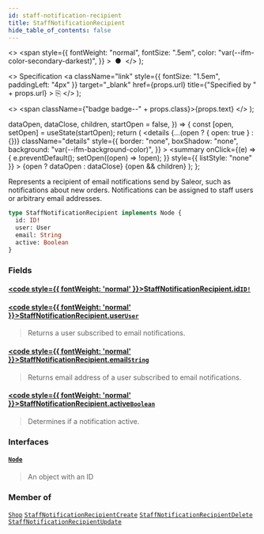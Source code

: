 ```yaml
---
id: staff-notification-recipient
title: StaffNotificationRecipient
hide_table_of_contents: false
---
```


  <>
    <span
      style={{
        fontWeight: "normal",
        fontSize: ".5em",
        color: "var(--ifm-color-secondary-darkest)",
      }}
    >
      &nbsp;●&nbsp;
    </span>
  </>
);

  <>
    Specification
    <a
      className="link"
      style={{ fontSize: "1.5em", paddingLeft: "4px" }}
      target="\_blank"
      href={props.url}
      title={"Specified by " + props.url}
    >
      ⎘
    </a>
  </>
);

  <>
    <span className={"badge badge--" + props.class}>{props.text}</span>
  </>
);


  dataOpen,
  dataClose,
  children,
  startOpen = false,
}) => {
  const [open, setOpen] = useState(startOpen);
  return (
    <details
      {...(open ? { open: true } : {})}
      className="details"
      style={{
        border: "none",
        boxShadow: "none",
        background: "var(--ifm-background-color)",
      }}
    >
      <summary
        onClick={(e) => {
          e.preventDefault();
          setOpen((open) => !open);
        }}
        style={{ listStyle: "none" }}
      >
        {open ? dataOpen : dataClose}
      </summary>
      {open && children}
    </details>
  );
};

Represents a recipient of email notifications send by Saleor, such as notifications about new orders. Notifications can be assigned to staff users or arbitrary email addresses.

```graphql
type StaffNotificationRecipient implements Node {
  id: ID!
  user: User
  email: String
  active: Boolean
}
```

### Fields

#### [<code style={{ fontWeight: 'normal' }}>StaffNotificationRecipient.<b>id</b></code>](#)<Bullet />[`ID!`](../../../api-reference/miscellaneous/scalars/id) <Badge class="secondary" text="non-null"/> <Badge class="secondary" text="scalar"/>

>

#### [<code style={{ fontWeight: 'normal' }}>StaffNotificationRecipient.<b>user</b></code>](#)<Bullet />[`User`](../../../api-reference/users/objects/user) <Badge class="secondary" text="object"/>

> Returns a user subscribed to email notifications.

#### [<code style={{ fontWeight: 'normal' }}>StaffNotificationRecipient.<b>email</b></code>](#)<Bullet />[`String`](../../../api-reference/miscellaneous/scalars/string) <Badge class="secondary" text="scalar"/>

> Returns email address of a user subscribed to email notifications.

#### [<code style={{ fontWeight: 'normal' }}>StaffNotificationRecipient.<b>active</b></code>](#)<Bullet />[`Boolean`](../../../api-reference/miscellaneous/scalars/boolean) <Badge class="secondary" text="scalar"/>

> Determines if a notification active.

### Interfaces

#### [`Node`](../../../api-reference/miscellaneous/interfaces/node) <Badge class="secondary" text="interface"/>

> An object with an ID

### Member of

[`Shop`](../../../api-reference/miscellaneous/objects/shop) <Badge class="secondary" text="object"/><Bullet />[`StaffNotificationRecipientCreate`](../../../api-reference/users/objects/staff-notification-recipient-create) <Badge class="secondary" text="object"/><Bullet />[`StaffNotificationRecipientDelete`](../../../api-reference/users/objects/staff-notification-recipient-delete) <Badge class="secondary" text="object"/><Bullet />[`StaffNotificationRecipientUpdate`](../../../api-reference/users/objects/staff-notification-recipient-update) <Badge class="secondary" text="object"/>
